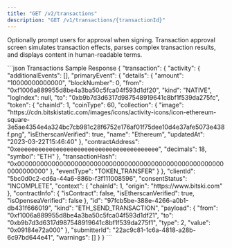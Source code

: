```yaml
---
title: "GET /v2/transactions"
description: "GET /v1/transactions/{transactionId}"
---
```


Optionally prompt users for approval when signing. Transaction approval screen simulates transaction effects, parses complex transaction results, and displays content in human-readable terms.

<ResponseExample>
```json Transactions Sample Response
{
  "transaction": {
    "activity": {
      "additionalEvents": [],
      "primaryEvent": {
        "details": {
          "amount": "10000000000000",
          "blockNumber": 0,
          "from": "0xf1006a889955d8be4a3ba50c5fca04f593d1df20",
          "kind": "NATIVE",
          "logIndex": null,
          "to": "0xb9b7d3d6317d987548919641c8bf1f539da275fc",
          "token": {
            "chainId": 1,
            "coinType": 60,
            "collection": {
              "image": "https://cdn.bitskistatic.com/images/icons/activity-icons/icon-ethereum-square-3e5ae4354e4a324bc7cb981c28f6752e176af01f75dee10d4e37afe5073e438f.png",
              "isEtherscanVerified": true,
              "name": "Ethereum",
              "updatedAt": "2023-03-22T15:46:40"
            },
            "contractAddress": "0xeeeeeeeeeeeeeeeeeeeeeeeeeeeeeeeeeeeeeeee",
            "decimals": 18,
            "symbol": "ETH"
          },
          "transactionHash": "0x0000000000000000000000000000000000000000000000000000000000000000"
        },
        "eventType": "TOKEN_TRANSFER"
      }
    },
    "clientId": "5bc0d0c2-cd6a-44a6-886b-f3f111008596",
    "consentStatus": "INCOMPLETE",
    "context": {
      "chainId": 1,
      "origin": "https://www.bitski.com"
    },
    "contractInfo": {
      "isContract": false,
      "isEtherscanVerified": true,
      "isOpenseaVerified": false
    },
    "id": "97fcb5be-388e-4266-a0b1-db431f666019",
    "kind": "ETH_SEND_TRANSACTION",
    "payload": {
      "from": "0xf1006a889955d8be4a3ba50c5fca04f593d1df21",
      "to": "0xb9b7d3d6317d987548919641c8bf1f539da275f1",
      "type": 2,
      "value": "0x09184e72a000"
    },
    "submitterId": "22ac9c81-1c6a-4818-a28b-6c97bd644e41",
    "warnings": []
  }
}
```
</ResponseExample>